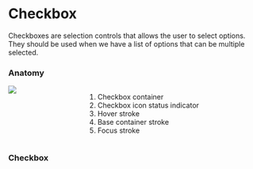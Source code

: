 

<Meta title="Components | Checkbox" />

<div class="docs-title">
  <div>
    <h1 class="docs-title__text">Checkbox</h1>
  </div>
</div>

<div class="docs-content">
  <p>Checkboxes are selection controls that allows the user to select options. 
  They should be used when we have a list of options that can be multiple selected.
  </p> 

<h3>Anatomy</h3>
<div class="columns">
    <div class="column">
        <img src="docs/tokens-spacing/01-spacing.png" />
    </div>
    <div class="column">
        <ol>
         <li>Checkbox container</li>
         <li>Checkbox icon status indicator</li>
         <li>Hover stroke</li>
         <li>Base container stroke</li>
         <li>Focus stroke</li>
        </ol> 
    </div>
</div>

### Checkbox 

<Preview>
  <Story name="Checkbox">
    <Fragment>
         <Checkbox id="checkbox-1" label="Idle" name="checkbox"/>
         <br />
         <Checkbox id="checkbox-2" label="Idle" name="checkbox" indeterminate />
         <br />
         <Checkbox id="checkbox-3" label="Disabled" name="checkbox" checked disabled/>
        <br />
         <Checkbox id="checkbox-4" label="Disabled" name="checkbox" disabled/>
    </Fragment>
  </Story>
</Preview>

</div>